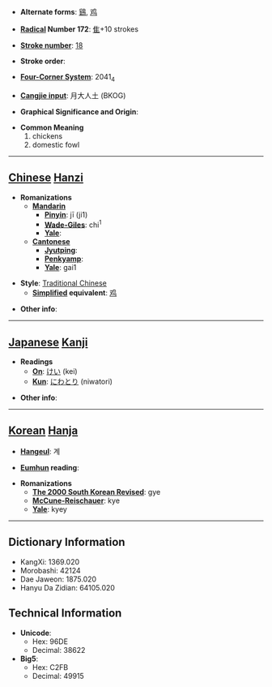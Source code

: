* '''Alternate forms''': [[鷄]], [[鸡]]

* '''[[Wiktionary:Chinese radical index| Radical]] Number 172''': [[Wiktionary:Chinese radical index 隹|隹]]+10 strokes

* '''[[Wiktionary:Chinese total strokes index|Stroke number]]''': [[Wiktionary:Chinese total strokes index 18|18]]

* '''Stroke order''': 

* '''[[Wiktionary:Chinese four corner index|Four-Corner System]]''': 2041<sub>4</sub>

* '''[[Wiktionary:Chinese Cangjie index|Cangjie input]]''': 月大人土 (BKOG)

* '''Graphical Significance and Origin''': 

* '''Common Meaning'''
*#chickens
*# domestic fowl


----

== [[Chinese]] [[Hanzi]] ==

* '''Romanizations'''
** '''[[Mandarin]]'''
*** '''[[Pinyin]]''': jī (ji1)
*** '''[[Wade-Giles]]''': chi<sup>1</sup>
*** '''[[Yale]]''': 
** '''[[Cantonese]]'''
*** '''[[Jyutping]]''':
*** '''[[Penkyamp]]''': 
*** '''[[Yale]]''': gai1

* '''Style''': [[Traditional Chinese]] 
** '''[[Simplified Chinese|Simplified]] equivalent''': [[鸡]]

* '''Other info''': 

----

== [[Japanese]] [[Kanji]] ==

* '''Readings'''
** '''[[On]]''': [[けい]] (kei)
** '''[[Kun]]''': [[にわとり]] (niwatori)

* '''Other info''':  

----

== [[Korean]] [[Hanja]] ==

* '''[[Hangeul]]''': 계

* '''[[Eumhun]] reading''': 

* '''Romanizations'''
** '''[[The 2000 South Korean Revised Romanization|The 2000 South Korean Revised]]''': gye
** '''[[McCune-Reischauer]]''': kye
** '''[[Yale]]''': kyey

----

== Dictionary Information ==

* KangXi: 1369.020
* Morobashi: 42124
* Dae Jaweon: 1875.020
* Hanyu Da Zidian: 64105.020

== Technical Information ==

* '''Unicode''':
** Hex: 96DE
** Decimal: 38622
* '''Big5''':
** Hex: C2FB
** Decimal: 49915